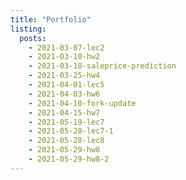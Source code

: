 ```yaml
---
title: "Portfolio"
listing: 
  posts:
    - 2021-03-07-lec2
    - 2021-03-10-hw2
    - 2021-03-18-saleprice-prediction
    - 2021-03-25-hw4
    - 2021-04-01-lec5
    - 2021-04-03-hw6
    - 2021-04-10-fork-update
    - 2021-04-15-hw7
    - 2021-05-19-lec7
    - 2021-05-28-lec7-1
    - 2021-05-28-lec8
    - 2021-05-29-hw8
    - 2021-05-29-hw8-2
---
```

